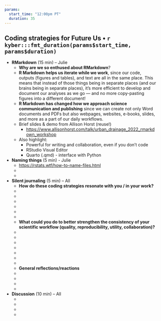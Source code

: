 ```yaml
---
params: 
  start_time: "12:00pm PT"
  duration: 35
---
```


## Coding strategies for Future Us • `r kyber:::fmt_duration(params$start_time, params$duration)`

- **RMarkdown** (15 min) – Julie
  - **Why are we so enthused about RMarkdown**?
  - **R Markdown helps us iterate while we work**, since our code, outputs (figures and tables), and text are all in the same place. This means that instead of those things being in separate places (and our brains being in separate places), it’s more efficient to develop and document our analyses as we go — and no more copy-pasting figures into a different document!
  - **R Markdown has changed how we approach science communication and publishing** since we can create not only Word documents and PDFs but also webpages, websites, e-books, slides, and more as a part of our daily workflows. 
  - Brief slides & demo from Allison Horst (reuse!)
    - <https://www.allisonhorst.com/talk/urban_drainage_2022_rmarkdown_workshop>
  - Also highlight:
    - Powerful for writing and collaboration, even if you don't code
    - RStudio Visual Editor
    - Quarto (.qmd) - interface with Python

- **Naming things** (5 min) - Julie
  - <https://rstats.wtf/how-to-name-files.html>
  - 
  - 
- **Silent journaling** (5 min) – All
  - **How do these coding strategies resonate with you / in your work?**
  - ‎
  -  
  -   
  -  
  -   
  - 
  - **What could you do to better strengthen the consistency of your scientific workflow (quality, reproducibility, utility, collaboration)?**
  - ‎
  -  
  -  
  - 
  -  
  -    
  -  
  - **General reflections/reactions**
  - ‎
  - 
  - 
  - 
- **Discussion** (10 min) – All
  - ‎
  -  
  - 
  -  